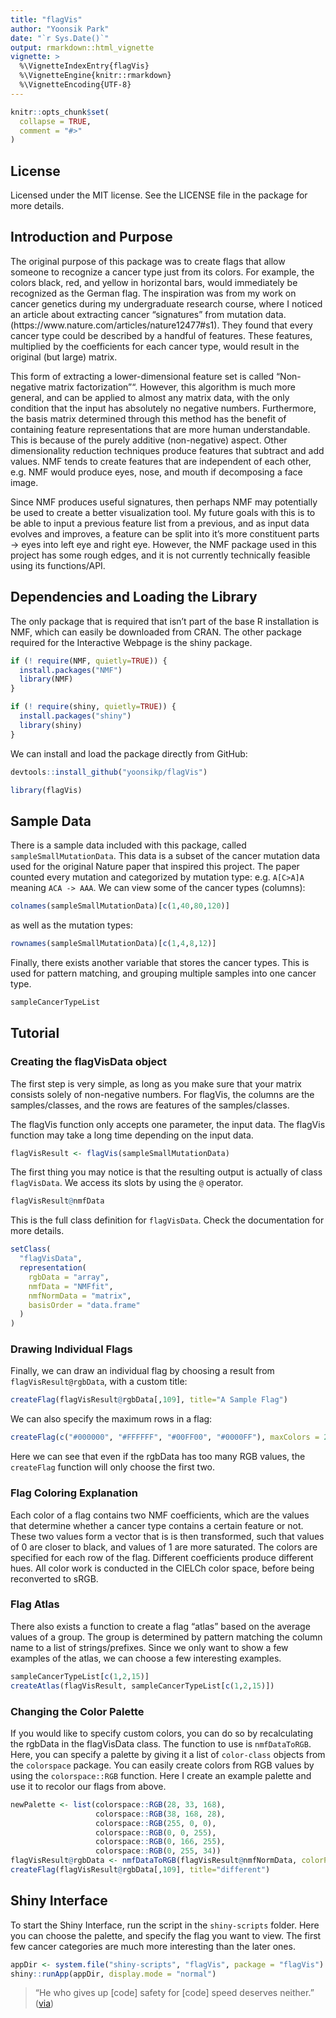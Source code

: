 ```yaml
---
title: "flagVis"
author: "Yoonsik Park"
date: "`r Sys.Date()`"
output: rmarkdown::html_vignette
vignette: >
  %\VignetteIndexEntry{flagVis}
  %\VignetteEngine{knitr::rmarkdown}
  %\VignetteEncoding{UTF-8}
---
```


```r
knitr::opts_chunk$set(
  collapse = TRUE,
  comment = "#>"
)
```
## License 
Licensed under the MIT license. See the LICENSE file in the package for more details.

## Introduction and Purpose

The original purpose of this package was to create flags that allow someone to recognize a cancer type just from its colors. For example, the colors black, red, and yellow in horizontal bars, would immediately be recognized as the German flag. The inspiration was from my work on cancer genetics during my undergraduate research course, where I noticed an article about extracting cancer "signatures" from mutation data. (https://www.nature.com/articles/nature12477#s1). They found that every cancer type could be described by a handful of features. These features, multiplied by the coefficients for each cancer type, would result in the original (but large) matrix. 

This form of extracting a lower-dimensional feature set is called "Non-negative matrix factorization"". However, this algorithm is much more general, and can be applied to almost any matrix data, with the only condition that the input has absolutely no negative numbers. Furthermore, the basis matrix determined through this method has the benefit of containing feature representations that are more human understandable. This is because of the purely additive (non-negative) aspect. Other dimensionality reduction techniques produce features that subtract and add values. NMF tends to create features that are independent of each other, e.g. NMF would produce eyes, nose, and mouth if decomposing a face image.

Since NMF produces useful signatures, then perhaps NMF may potentially be used to create a better visualization tool. My future goals with this is to be able to input a previous feature list from a previous, and as input data evolves and improves, a feature can be split into it's more constituent parts -> eyes into left eye and right eye. However, the NMF package used in this project has some rough edges, and it is not currently technically feasible using its functions/API.

## Dependencies and Loading the Library

The only package that is required that isn't part of the base R installation is NMF, which can easily be downloaded from CRAN. The other package required for the Interactive Webpage is the shiny package.

```r
if (! require(NMF, quietly=TRUE)) {
  install.packages("NMF")
  library(NMF)
} 

if (! require(shiny, quietly=TRUE)) {
  install.packages("shiny")
  library(shiny)
}
``` 
We can install and load the package directly from GitHub:

```r
devtools::install_github("yoonsikp/flagVis")
```
```r
library(flagVis)
```
## Sample Data

There is a sample data included with this package, called `sampleSmallMutationData`. This data is a subset of the cancer mutation data used for the original Nature paper that inspired this project. The paper counted every mutation and categorized by mutation type: e.g. `A[C>A]A` meaning `ACA -> AAA`. We can view some of the cancer types (columns):

```r
colnames(sampleSmallMutationData)[c(1,40,80,120)]
```

as well as the mutation types:
```r
rownames(sampleSmallMutationData)[c(1,4,8,12)]
```

Finally, there exists another variable that stores the cancer types. This is used for pattern matching, and grouping multiple samples into one cancer type.

```r
sampleCancerTypeList
```

## Tutorial

### Creating the flagVisData object
The first step is very simple, as long as you make sure that your matrix consists solely of non-negative numbers. For flagVis, the columns are the samples/classes, and the rows are features of the samples/classes.

The flagVis function only accepts one parameter, the input data. The flagVis function may take a long time depending on the input data.

```r
flagVisResult <- flagVis(sampleSmallMutationData)
```
The first thing you may notice is that the resulting output is actually of class `flagVisData`. We access its slots by using the `@` operator.

```r
flagVisResult@nmfData
```

This is the full class definition for `flagVisData`. Check the documentation for more details.
```r
setClass(
  "flagVisData",
  representation(
    rgbData = "array",
    nmfData = "NMFfit",
    nmfNormData = "matrix",
    basisOrder = "data.frame"
  )
)
```

### Drawing Individual Flags
Finally, we can draw an individual flag by choosing a result from `flagVisResult@rgbData`, with a custom title:

```r
createFlag(flagVisResult@rgbData[,109], title="A Sample Flag")
```

We can also specify the maximum rows in a flag:

```r
createFlag(c("#000000", "#FFFFFF", "#00FF00", "#0000FF"), maxColors = 2, title = "Hello!")
```

Here we can see that even if the rgbData has too many RGB values, the `createFlag` function will only choose the first two. 

### Flag Coloring Explanation
Each color of a flag contains two NMF coefficients, which are the values that determine whether a cancer type contains a certain feature or not. These two values form a vector that is is then transformed, such that values of 0 are closer to black, and values of 1 are more saturated. The colors are specified for each row of the flag. Different coefficients produce different hues. All color work is conducted in the CIELCh color space, before being reconverted to sRGB.

### Flag Atlas

There also exists a function to create a flag "atlas" based on the average values of a group. The group is determined by pattern matching the column name to a list of strings/prefixes. Since we only want to show a few examples of the atlas, we can choose a few interesting examples. 

```r
sampleCancerTypeList[c(1,2,15)]
createAtlas(flagVisResult, sampleCancerTypeList[c(1,2,15)])
```

### Changing the Color Palette

If you would like to specify custom colors, you can do so by recalculating the rgbData in the flagVisData class. The function to use is `nmfDataToRGB`. Here, you can specify a palette by giving it a list of `color-class` objects from the `colorspace` package. You can easily create colors from RGB values by using the `colorspace::RGB` function. Here I create an example palette and use it to recolor our flags from above.
```r
newPalette <- list(colorspace::RGB(28, 33, 168),
                   colorspace::RGB(38, 168, 28),
                   colorspace::RGB(255, 0, 0),
                   colorspace::RGB(0, 0, 255),
                   colorspace::RGB(0, 166, 255),
                   colorspace::RGB(0, 255, 34))
flagVisResult@rgbData <- nmfDataToRGB(flagVisResult@nmfNormData, colorPalette = newPalette)
createFlag(flagVisResult@rgbData[,109], title="different")
```


## Shiny Interface

To start the Shiny Interface, run the script in the `shiny-scripts` folder. Here you can choose the palette, and specify the flag you want to view. The first few cancer categories are much more interesting than the later ones.

```r
appDir <- system.file("shiny-scripts", "flagVis", package = "flagVis")
shiny::runApp(appDir, display.mode = "normal")
```

> "He who gives up [code] safety for [code] speed deserves neither."
([via](https://twitter.com/hadleywickham/status/504368538874703872))

